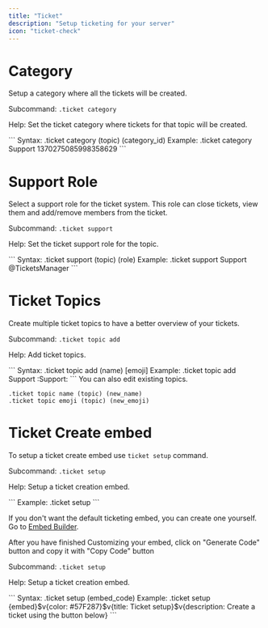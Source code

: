 ```yaml
---
title: "Ticket"
description: "Setup ticketing for your server"
icon: "ticket-check"
---
```


# Category

Setup a category where all the tickets will be created.

Subcommand: `.ticket category` 

Help: Set the ticket category where tickets for that topic will be created.

<Tabs>
  <Tab title="Usage">
    ```
    Syntax: .ticket category (topic) (category_id)
    Example: .ticket category Support 1370275085998358629
    ```
  </Tab>
</Tabs>

# Support Role

Select a support role for the ticket system. This role can close tickets, view them and add/remove members from the ticket.

Subcommand: `.ticket support` 

Help: Set the ticket support role for the topic.

<Tabs>
  <Tab title="Usage">
    ```
    Syntax: .ticket support (topic) (role)
    Example: .ticket support Support @TicketsManager
    ```
  </Tab>
</Tabs>

# Ticket Topics

Create multiple ticket topics to have a better overview of your tickets.

Subcommand: `.ticket topic add` 

Help: Add ticket topics.

<Tabs>
  <Tab title="Usage">
    ```
    Syntax: .ticket topic add (name) [emoji]
    Example: .ticket topic add Support :Support: 
    ```
  </Tab>
</Tabs>

<Info>
  You can also edit existing topics.
</Info>

```
.ticket topic name (topic) (new_name)
.ticket topic emoji (topic) (new_emoji)
```

# Ticket Create embed

To setup a ticket create embed use `ticket setup` command.

Subcommand: `.ticket setup` 

Help: Setup a ticket creation embed.

<Tabs>
  <Tab title="Usage">
    ```
    Example: .ticket setup 
    ```
  </Tab>
</Tabs>

If you don't want the default ticketing embed, you can create one yourself. Go to [Embed Builder](https://nyxie.space/embed).

After you have finished Customizing your embed, click on "Generate Code" button and copy it with "Copy Code" button

Subcommand: `.ticket setup` 

Help: Setup a ticket creation embed.

<Tabs>
  <Tab title="Usage">
    ```
    Syntax: .ticket setup (embed_code)
    Example: .ticket setup {embed}$v{color: #57F287}$v{title: Ticket setup}$v{description: Create a ticket using the button below}
    ```
  </Tab>
</Tabs>